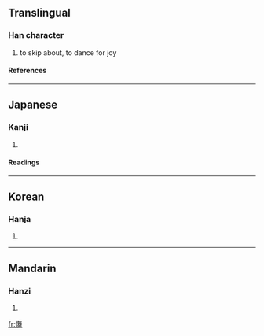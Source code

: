 ==Translingual==
===Han character===
{{Han char|rn=9|rad=人|as=14|sn=16|four=|canj=人人廿手 (OOTQ)}}
# to skip about, to dance for joy
====References====
{{Han ref|kx=0120.090|dkj=01237|dj=0254.020|hdz=10231.030|uh=511B|ud=20763}}
----
==Japanese==
===Kanji===
{{ja-kanji|grade=|rs=人14}}
# {{defn|Japanese}}
====Readings====
{{ja-readings|on=[[ぶ]] (bu), [[む]] (mu)|kun=[[まう]] (mau), [[まわす]] (mawasu)}}
----
==Korean==
===Hanja===
{{ko-hanja|hangeul=무|rv=mu|mr=mu}}
# {{defn|Korean}}
----
==Mandarin==
===Hanzi===
{{cmn-hanzi|pin=[[wǔ]] ([[wu3]])|wg=wu<sup>3</sup>}}
# {{defn|Mandarin}}

[[fr:儛]]